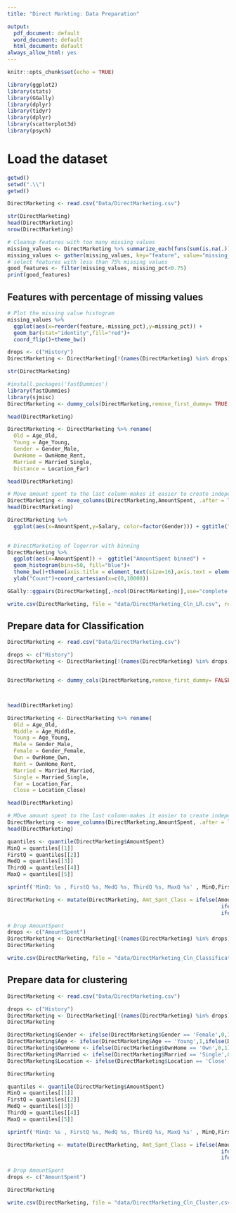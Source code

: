 ---
title: "Direct Markting: Data Preparation"

output:
  pdf_document: default
  word_document: default
  html_document: default
always_allow_html: yes
---

```{r setup, include=FALSE}
knitr::opts_chunk$set(echo = TRUE)
```

```{r ,echo=FALSE,message=FALSE,warning=FALSE}
library(ggplot2)
library(stats)
library(GGally)
library(dplyr)
library(tidyr)
library(dplyr)
library(scatterplot3d)
library(psych)
```


# Load the dataset

```{r Load dataset}
getwd()
setwd(".\\")
getwd()

DirectMarketing <- read.csv("Data/DirectMarketing.csv")

str(DirectMarketing) 
head(DirectMarketing)
nrow(DirectMarketing)

```
```{r get percentage of missing values in each feature ,echo=FALSE,message=FALSE,warning=FALSE}
# Cleanup features with too many missing values
missing_values <- DirectMarketing %>% summarize_each(funs(sum(is.na(.))/n()))
missing_values <- gather(missing_values, key="feature", value="missing_pct")
# select features with less than 75% missing values
good_features <- filter(missing_values, missing_pct<0.75)
print(good_features)
```

## Features with percentage of missing values

```{r Plot features with missing percentage,echo=FALSE,message=FALSE,warning=FALSE}
# Plot the missing value histogram
missing_values %>% 
  ggplot(aes(x=reorder(feature,-missing_pct),y=missing_pct)) +
  geom_bar(stat="identity",fill="red")+
  coord_flip()+theme_bw()
```
```{r PCA}
drops <- c("History")
DirectMarketing <- DirectMarketing[!(names(DirectMarketing) %in% drops)]

str(DirectMarketing)
```




```{r create dummy variables}


#install.packages('fastDummies')
library(fastDummies)
library(sjmisc)
DirectMarketing <- dummy_cols(DirectMarketing,remove_first_dummy= TRUE,remove_selected_columns = TRUE)

head(DirectMarketing)


```
```{r rename columns names}

DirectMarketing <- DirectMarketing %>% rename(
  Old = Age_Old,
  Young = Age_Young,
  Gender = Gender_Male,
  OwnHome = OwnHome_Rent,
  Married = Married_Single,
  Distance = Location_Far)

head(DirectMarketing)
```




```{r move independent variable}
# Move amount spent to the last column-makes it easier to create independent and independent  variable sets
DirectMarketing <- move_columns(DirectMarketing,AmountSpent, .after = last_col())
head(DirectMarketing)

```
```{r scatter plot AmountSpent vs Salary}

DirectMarketing %>% 
  ggplot(aes(x=AmountSpent,y=Salary, color=factor(Gender))) + ggtitle("AmountSpent vs Salary") + geom_point()
             
```



```{r plot3,echo=FALSE,message=FALSE,warning=FALSE}
# DirectMarketing of logerror with binning
DirectMarketing %>% 
  ggplot(aes(x=AmountSpent)) +  ggtitle("AmountSpent binned") +
  geom_histogram(bins=50, fill="blue")+
  theme_bw()+theme(axis.title = element_text(size=16),axis.text = element_text(size=14))+
  ylab("Count")+coord_cartesian(x=c(0,10000))  
```

```{r correlation1,echo=FALSE,message=FALSE,warning=FALSE}
GGally::ggpairs(DirectMarketing[,-ncol(DirectMarketing)],use="complete.obs")
```

```{r write to clean file for linear regression }
write.csv(DirectMarketing, file = "data/DirectMarketing_Cln_LR.csv", row.names=FALSE)

```


## Prepare data for Classification

```{r Prepare data for Classification}
DirectMarketing <- read.csv("Data/DirectMarketing.csv")

drops <- c("History")
DirectMarketing <- DirectMarketing[!(names(DirectMarketing) %in% drops)]


DirectMarketing <- dummy_cols(DirectMarketing,remove_first_dummy= FALSE,remove_selected_columns = TRUE)



head(DirectMarketing)

```
```{r rename columns names}

DirectMarketing <- DirectMarketing %>% rename(
  Old = Age_Old,
  Middle = Age_Middle,
  Young = Age_Young,
  Male = Gender_Male,
  Female = Gender_Female,
  Own = OwnHome_Own,
  Rent = OwnHome_Rent,
  Married = Married_Married,
  Single = Married_Single,
  Far = Location_Far,
  Close = Location_Close)

head(DirectMarketing)
```




```{r move independent variable}
# MOve amount spent to the last column-makes it easier to create independent and independent  variable sets
DirectMarketing <- move_columns(DirectMarketing,AmountSpent, .after = last_col())
head(DirectMarketing)

```
```{r Create high/low category for amount spent}
quantiles <- quantile(DirectMarketing$AmountSpent)
MinQ = quantiles[[1]]
FirstQ = quantiles[[2]]
MedQ = quantiles[[3]]
ThirdQ = quantiles[[4]]
MaxQ = quantiles[[5]]

sprintf('MinQ: %s , FirstQ %s, MedQ %s, ThirdQ %s, MaxQ %s' , MinQ,FirstQ,MedQ,ThirdQ,MaxQ)
```

```{r }

DirectMarketing <- mutate(DirectMarketing, Amt_Spnt_Class = ifelse(AmountSpent >= MinQ & AmountSpent <= MedQ,'Low',
                                                                    ifelse(AmountSpent > MedQ & AmountSpent <= ThirdQ,'Med',
                                                                    ifelse(AmountSpent > ThirdQ & AmountSpent <= MaxQ,'High','NA'))))

# Drop AmountSpent
drops <- c("AmountSpent")
DirectMarketing <- DirectMarketing[!(names(DirectMarketing) %in% drops)]
DirectMarketing
```



```{r write to clean file}
write.csv(DirectMarketing, file = "data/DirectMarketing_Cln_Classification.csv", row.names=FALSE)

```


## Prepare data for clustering

```{r Prepare data for Classification}
DirectMarketing <- read.csv("Data/DirectMarketing.csv")

drops <- c("History")
DirectMarketing <- DirectMarketing[!(names(DirectMarketing) %in% drops)]
DirectMarketing
```




```{r nominal encode categoricals}

DirectMarketing$Gender <- ifelse(DirectMarketing$Gender == 'Female',0,1)
DirectMarketing$Age <- ifelse(DirectMarketing$Age == 'Young',1,ifelse(DirectMarketing$Age == 'Middle',2,3))
DirectMarketing$OwnHome <- ifelse(DirectMarketing$OwnHome == 'Own',0,1)
DirectMarketing$Married <- ifelse(DirectMarketing$Married == 'Single',0,1)
DirectMarketing$Location <- ifelse(DirectMarketing$Location == 'Close',0,1)

DirectMarketing

```





```{r Create high/low category for amount spent}
quantiles <- quantile(DirectMarketing$AmountSpent)
MinQ = quantiles[[1]]
FirstQ = quantiles[[2]]
MedQ = quantiles[[3]]
ThirdQ = quantiles[[4]]
MaxQ = quantiles[[5]]

sprintf('MinQ: %s , FirstQ %s, MedQ %s, ThirdQ %s, MaxQ %s' , MinQ,FirstQ,MedQ,ThirdQ,MaxQ)
```



```{r }

DirectMarketing <- mutate(DirectMarketing, Amt_Spnt_Class = ifelse(AmountSpent >= MinQ & AmountSpent <= MedQ,0,
                                                                    ifelse(AmountSpent > MedQ & AmountSpent <= ThirdQ,1,
                                                                    ifelse(AmountSpent > ThirdQ & AmountSpent <= MaxQ,2,'NA'))))

# Drop AmountSpent
drops <- c("AmountSpent")

DirectMarketing
```


```{r write to clean file}
write.csv(DirectMarketing, file = "data/DirectMarketing_Cln_Cluster.csv", row.names=FALSE)

```
